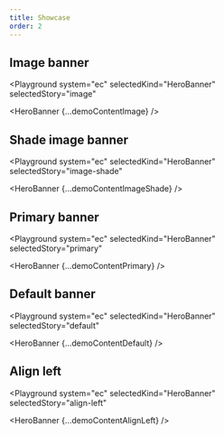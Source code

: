 ```yaml
---
title: Showcase
order: 2
---
```




## Image banner

<Playground
  system="ec"
  selectedKind="HeroBanner"
  selectedStory="image"
>
  <HeroBanner {...demoContentImage} />
</Playground>

## Shade image banner

<Playground
  system="ec"
  selectedKind="HeroBanner"
  selectedStory="image-shade"
>
  <HeroBanner {...demoContentImageShade} />
</Playground>

## Primary banner

<Playground
  system="ec"
  selectedKind="HeroBanner"
  selectedStory="primary"
>
  <HeroBanner {...demoContentPrimary} />
</Playground>

## Default banner

<Playground
  system="ec"
  selectedKind="HeroBanner"
  selectedStory="default"
>
  <HeroBanner {...demoContentDefault} />
</Playground>

## Align left

<Playground
  system="ec"
  selectedKind="HeroBanner"
  selectedStory="align-left"
>
  <HeroBanner {...demoContentAlignLeft} />
</Playground>
